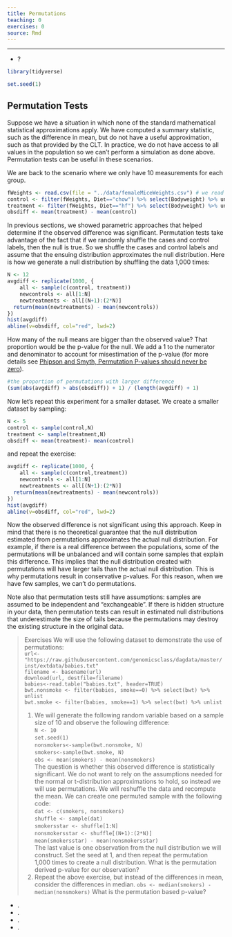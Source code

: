 ```yaml
---
title: Permutations
teaching: 0
exercises: 0
source: Rmd
---
```


::::::::::::::::::::::::::::::::::::::: objectives

- - - 
::::::::::::::::::::::::::::::::::::::::::::::::::

:::::::::::::::::::::::::::::::::::::::: questions

- ?

::::::::::::::::::::::::::::::::::::::::::::::::::

```r
library(tidyverse)
```

```r
set.seed(1)
```

## Permutation Tests

Suppose we have a situation in which none of the standard mathematical
statistical approximations apply. We have computed a summary statistic, such as
the difference in mean, but do not have a useful approximation, such as that
provided by the CLT. In practice, we do not have access to all values in the
population so we can't perform a simulation as done above. Permutation tests can
be useful in these scenarios.

We are back to the scenario where we only have 10 measurements for each group.

```r
fWeights <- read.csv(file = "../data/femaleMiceWeights.csv") # we read this data in earlier
control <- filter(fWeights, Diet=="chow") %>% select(Bodyweight) %>% unlist
treatment <- filter(fWeights, Diet=="hf") %>% select(Bodyweight) %>% unlist
obsdiff <- mean(treatment) - mean(control)
```

In previous sections, we showed parametric approaches that helped determine if
the observed difference was significant. Permutation tests take advantage of the
fact that if we randomly shuffle the cases and control labels, then the null is
true. So we shuffle the cases and control labels and assume that the ensuing
distribution approximates the null distribution. Here is how we generate a null
distribution by shuffling the data 1,000 times:

```r
N <- 12
avgdiff <- replicate(1000, {
    all <- sample(c(control, treatment))
    newcontrols <- all[1:N]
    newtreatments <- all[(N+1):(2*N)]
  return(mean(newtreatments) - mean(newcontrols))
})
hist(avgdiff)
abline(v=obsdiff, col="red", lwd=2)
```

How many of the null means are bigger than the observed value? That proportion
would be the p-value for the null. We add a 1 to the numerator and denominator
to account for misestimation of the p-value (for more details see
[Phipson and Smyth, Permutation P-values should never be zero](https://www.ncbi.nlm.nih.gov/pubmed/21044043)).

```r
#the proportion of permutations with larger difference
(sum(abs(avgdiff) > abs(obsdiff)) + 1) / (length(avgdiff) + 1)
```

Now let's repeat this experiment for a smaller dataset. We create a smaller
dataset by sampling:

```r
N <- 5
control <- sample(control,N)
treatment <- sample(treatment,N)
obsdiff <- mean(treatment)- mean(control)
```

and repeat the exercise:

```r
avgdiff <- replicate(1000, {
    all <- sample(c(control,treatment))
    newcontrols <- all[1:N]
    newtreatments <- all[(N+1):(2*N)]
  return(mean(newtreatments) - mean(newcontrols))
})
hist(avgdiff)
abline(v=obsdiff, col="red", lwd=2)
```

Now the observed difference is not significant using this approach. Keep in mind
that there is no theoretical guarantee that the null distribution estimated from permutations approximates the actual null distribution. For example, if there is
a real difference between the populations, some of the permutations will be
unbalanced and will contain some samples that explain this difference. This
implies that the null distribution created with permutations will have larger
tails than the actual null distribution. This is why permutations result in
conservative p-values. For this reason, when we have few samples, we can't do
permutations.

Note also that permutation tests still have assumptions: samples are assumed to
be independent and "exchangeable". If there is hidden structure in your data,
then permutation tests can result in estimated null distributions that
underestimate the size of tails because the permutations may destroy the
existing structure in the original data.

> Exercises
> We will use the following dataset to demonstrate the use of permutations:  
> `url<-"https://raw.githubusercontent.com/genomicsclass/dagdata/master/inst/extdata/babies.txt"`  
> `filename <- basename(url)`  
> `download(url, destfile=filename)`  
> `babies<-read.table("babies.txt", header=TRUE)`  
> `bwt.nonsmoke <- filter(babies, smoke==0) %>% select(bwt) %>% unlist`  
> `bwt.smoke <- filter(babies, smoke==1) %>% select(bwt) %>% unlist`
> 
> 1. We will generate the following random variable based on a sample size of 10
>   and observe the following difference:  
>   `N <- 10`  
>   `set.seed(1)`  
>   `nonsmokers<-sample(bwt.nonsmoke, N)`  
>   `smokers<-sample(bwt.smoke, N)`  
>   `obs <- mean(smokers) - mean(nonsmokers)`  
>   The question is whether this observed difference is statistically significant.
>   We do not want to rely on the assumptions needed for the normal or
>   t-distribution approximations to hold, so instead we will use permutations. We
>   will reshuffle the data and recompute the mean. We can create one permuted
>   sample with the following code:  
>   `dat <- c(smokers, nonsmokers)`  
>   `shuffle <- sample(dat)`  
>   `smokersstar <- shuffle[1:N]`  
>   `nonsmokersstar <- shuffle[(N+1):(2*N)]`  
>   `mean(smokersstar) - mean(nonsmokersstar)`  
>   The last value is one observation from the null distribution we will
>   construct. Set the seed at 1, and then repeat the permutation 1,000 times to
>   create a null distribution. What is the permutation derived p-value for our
>   observation?
> 2. Repeat the above exercise, but instead of the differences in mean, consider
>   the differences in median.
>   `obs <- median(smokers) - median(nonsmokers)`
>   What is the permutation based p-value?

:::::::::::::::::::::::::::::::::::::::: keypoints

- .
- .
- .
- .

::::::::::::::::::::::::::::::::::::::::::::::::::


